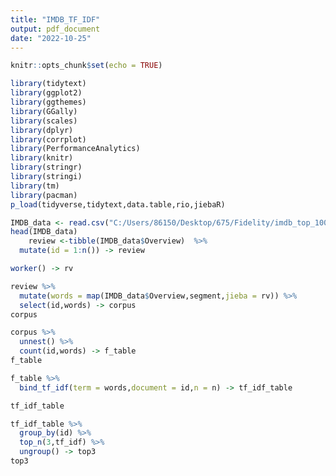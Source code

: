 ---
title: "IMDB_TF_IDF"
output: pdf_document
date: "2022-10-25"
---

```{r setup, include=FALSE}
knitr::opts_chunk$set(echo = TRUE)
```

```{r}
library(tidytext)
library(ggplot2)
library(ggthemes)
library(GGally)
library(scales)
library(dplyr)
library(corrplot)
library(PerformanceAnalytics)
library(knitr)
library(stringr)
library(stringi)
library(tm)
library(pacman)
p_load(tidyverse,tidytext,data.table,rio,jiebaR)
```
```{r}
IMDB_data <- read.csv("C:/Users/86150/Desktop/675/Fidelity/imdb_top_1000.csv", header=T)
head(IMDB_data) 
    review <-tibble(IMDB_data$Overview)  %>% 
  mutate(id = 1:n()) -> review
```
```{r}
worker() -> rv

review %>% 
  mutate(words = map(IMDB_data$Overview,segment,jieba = rv)) %>% 
  select(id,words) -> corpus 
corpus
```
```{r}
corpus %>% 
  unnest() %>% 
  count(id,words) -> f_table
f_table
```
```{r}
f_table %>%
  bind_tf_idf(term = words,document = id,n = n) -> tf_idf_table

tf_idf_table
```
```{r}
tf_idf_table %>% 
  group_by(id) %>% 
  top_n(3,tf_idf) %>% 
  ungroup() -> top3
top3
```
